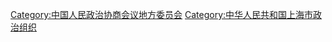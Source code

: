 [[Category:中国人民政治协商会议地方委员会|Category:中国人民政治协商会议地方委员会]]
[[Category:中华人民共和国上海市政治组织|Category:中华人民共和国上海市政治组织]]